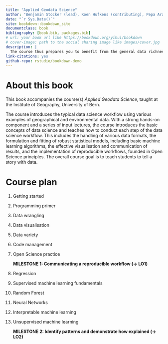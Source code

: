 ```yaml
--- 
title: "Applied Geodata Science"
author: "Benjamin Stocker (lead), Koen Hufkens (contributing), Pepa Aran (contributing)"
date: "`r Sys.Date()`"
site: bookdown::bookdown_site
documentclass: book
bibliography: [book.bib, packages.bib]
# url: your book url like https://bookdown.org/yihui/bookdown
# cover-image: path to the social sharing image like images/cover.jpg
description: |
  The course thus prepares you to benefit from the general data richness in environmental and geo-sciences.
link-citations: yes
github-repo: rstudio/bookdown-demo
---
```


# About this book {-}

This book accompanies the course(s) *Applied Geodata Science*, taught at the Institute of Geography, University of Bern.

The course introduces the typical data science workflow using various examples of geographical and environmental data. With a strong hands-on component and a series of input lectures, the course introduces the basic concepts of data science and teaches how to conduct each step of the data science workflow. This includes the handling of various data formats, the formulation and fitting of robust statistical models, including basic machine learning algorithms, the effective visualisation and communication of results, and the implementation of reproducible workflows, founded in Open Science principles. The overall course goal is to teach students to tell a story with data.

# Course plan {-}

1. Getting started
2. Programming primer
3. Data wrangling
4. Data visualisation
5. Data variety
6. Code management
7. Open Science practice
    
    **MILESTONE 1: Communicating a reproducible workflow (→ LO1)**
    
8. Regression
9. Supervised machine learning fundamentals
10. Random Forest
11. Neural Networks
12. Interpretable machine learning
13. Unsupervised machine learning
    
    **MILESTONE 2: Identify patterns and demonstrate how explained (→ LO2)**